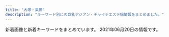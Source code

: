 ```yaml
---
title: "大塚・巣鴨"
description: "キーワード別にの巨乳アジアン・チャイナエステ嬢情報をまとめました。"
---
```


新着画像と新着キーワードをまとめています。
2021年06月20日の情報です。

<DmmAffiliateIns />
<KeywordTable
  shops={
    [
    {
        "keywords": {},
        "url": "https://townnet.ne.jp/myondon/",
        "station": "JR\u5927\u585a\u99c5\u5317\u53e3",
        "name": "\u660e\u6d1e",
        "img_links": [
            "https://townnet.ne.jp/myondon/top/img/information.jpg",
            "https://townnet.ne.jp/myondon/top/access/img/kanban.jpg",
            "https://townnet.ne.jp/myondon/top/staff/img/g_4681.jpg",
            "https://townnet.ne.jp/myondon/top/system/img/net.jpg",
            "https://townnet.ne.jp/myondon/top/staff/img/kaori.jpg",
            "https://townnet.ne.jp/myondon/top/view/img/s_02.jpg",
            "https://townnet.ne.jp/myondon/top/view/img/s_07.jpg",
            "https://townnet.ne.jp/myondon/top/view/img/v_01.jpg",
            "https://townnet.ne.jp/myondon/top/view/img/s_10.jpg",
            "https://townnet.ne.jp/myondon/top/view/img/s_09.jpg",
            "https://townnet.ne.jp/myondon/top/view/img/v_02.jpg",
            "https://townnet.ne.jp/myondon/top/view/img/s_01.jpg",
            "https://townnet.ne.jp/myondon/top/staff/img/kaori_1.jpg",
            "https://townnet.ne.jp/myondon/top/staff/img/hal.jpg",
            "https://townnet.ne.jp/myondon/top/view/img/v_06.jpg",
            "https://townnet.ne.jp/myondon/top/view/img/v_07.jpg",
            "https://townnet.ne.jp/myondon/top/view/img/s_08.jpg",
            "https://townnet.ne.jp/myondon/top/view/img/s_12.jpg",
            "https://townnet.ne.jp/myondon/img/img_02.jpg",
            "https://townnet.ne.jp/myondon/top/view/img/v_03.jpg",
            "https://townnet.ne.jp/myondon/top/img/net1.jpg",
            "https://townnet.ne.jp/myondon/top/system/img/price.jpg",
            "https://townnet.ne.jp/myondon/top/view/img/s_04.jpg",
            "https://townnet.ne.jp/myondon/top/view/img/v_08.jpg",
            "https://townnet.ne.jp/myondon/top/view/img/s_03.jpg",
            "https://townnet.ne.jp/myondon/top/staff/img/bb.jpg",
            "https://townnet.ne.jp/myondon/top/view/img/s_05.jpg",
            "https://townnet.ne.jp/myondon/top/staff/img/momo.jpg",
            "https://townnet.ne.jp/myondon/top/view/img/v_05.jpg",
            "https://townnet.ne.jp/myondon/top/staff/img/aya.jpg",
            "https://townnet.ne.jp/myondon/top/staff/img/mari.jpg",
            "https://townnet.ne.jp/myondon/top/view/img/s_06.jpg",
            "https://townnet.ne.jp/myondon/top/staff/img/g_6576.jpg",
            "https://townnet.ne.jp/myondon/top/view/img/v_04.jpg",
            "https://townnet.ne.jp/myondon/top/view/img/s_11.jpg"
        ]
    },
    {
        "img_links": [
            "https://koi-relax.tokyo/wp-content/themes/este/img/4.jpg",
            "https://koi-relax.tokyo/wp-content/themes/este/img/tel_header.png",
            "https://koi-relax.tokyo/wp-content/themes/este/img/call.png",
            "https://koi-relax.tokyo/wp-content/themes/este/img/top-img02b.png",
            "https://koi-relax.tokyo/wp-content/themes/este/img/top-img03.png",
            "https://koi-relax.tokyo/wp-content/themes/este/img/top-img01a.png",
            "https://koi-relax.tokyo/wp-content/uploads/2021/03/iuygfas.jpg",
            "https://koi-relax.tokyo/wp-content/themes/este/img/3.jpg",
            "https://koi-relax.tokyo/wp-content/uploads/2021/05/2187ty.jpg",
            "https://koi-relax.tokyo/wp-content/themes/este/img/2.jpg",
            "https://koi-relax.tokyo/wp-content/themes/este/img/tel_footer.png",
            "https://koi-relax.tokyo/wp-content/uploads/2021/03/987syatdf.jpg",
            "https://koi-relax.tokyo/wp-content/uploads/2021/05/98726151.jpg",
            "https://koi-relax.tokyo/wp-content/uploads/2021/05/90829716ty.jpg",
            "https://koi-relax.tokyo/wp-content/themes/este/img/1.jpg",
            "https://koi-relax.tokyo/wp-content/uploads/2021/03/ui2yt1fg.jpg",
            "https://koi-relax.tokyo/wp-content/themes/este/img/top-img01b.png"
        ],
        "name": "\u604b",
        "url": "https://koi-relax.tokyo/",
        "keywords": {
            "F": 4,
            "\u30bb\u30af\u30b7\u30fc": 3,
            "D": 11,
            "\u30c0\u30a4\u30ca\u30de\u30a4\u30c8": 3
        },
        "station": "JR\u5de3\u9d28\u99c5"
    },
    {
        "keywords": {},
        "url": "http://www.tiyoya.work/",
        "station": "\u5de3\u9d28\u99c5A3\u51fa\u53e3",
        "name": "\u5343\u4ee3\u5bb6",
        "img_links": [
            "http://www.tiyoya.work/img/momo1.jpg",
            "http://www.tiyoya.work/images/staff_t.jpg",
            "http://www.tiyoya.work/staff/momo.jpg",
            "http://www.tiyoya.work/images/interior_t.jpg",
            "http://www.tiyoya.work/images/rec2.jpg",
            "http://www.tiyoya.work/images/int2.png",
            "http://www.tiyoya.work/staff/sakura.jpg",
            "http://www.tiyoya.work/images/tg.jpg",
            "http://www.tiyoya.work/img/aya1.jpg",
            "http://www.tiyoya.work/images/int1.png",
            "http://www.tiyoya.work/staff/aya.jpg",
            "http://www.tiyoya.work/images/head.jpg",
            "http://www.tiyoya.work/img/sakura1.jpg",
            "http://www.tiyoya.work/images/news.jpg",
            "http://www.tiyoya.work/images/sys.png"
        ]
    },
    {
        "url": "http://iyashinomori.oks.bz/",
        "img_links": [],
        "station": "JR\u99d2\u8fbc\u99c5\u5357\u53e3",
        "keywords": {},
        "name": "\u7652\u3057\u306e\u68ee"
    },
    {
        "img_links": [
            "http://arm-es.com/media/sites/13/2021/02/r1-1.jpg",
            "http://arm-es.com/media/sites/13/elementor/thumbs/1623076401-1-p8bivcvfbo69pdjd473zpuosrfmws3bi1m4vhxza1s.jpg",
            "http://arm-es.com/media/sites/13/elementor/thumbs/1612941267-3-p2nc2n5t7zewrticxz9ywzit7kvvofo0z361k1m1ls.jpg",
            "http://arm-es.com/media/sites/13/elementor/thumbs/1612941250-2-p2nc276jzst1ag5kjadb8ljz412n1kwl8w2sec9qjk.jpg",
            "http://arm-es.com/media/sites/13/2021/03/1616658266-9AFA83A6-DA81-4A53-8BB7-573D97A63C23.jpeg",
            "http://arm-es.com/media/sites/13/elementor/thumbs/1619432795-1-p6a48o8wfryoxtz2upg7drb5sqdut37uwnb0df4h40.jpg",
            "http://arm-es.com/media/sites/13/elementor/thumbs/1613538765-F562FBE7-D9D5-4A85-97B7-94AF100F9870-p2zdfc5no7l6u0mpugrrh7estz1rfzcbvcszv6b2cg.jpeg",
            "http://arm-es.com/media/sites/13/elementor/thumbs/1612941410-5-p2nc6dkpe7hnic39qqy6x9d191f82kitxforuwdz20.jpg",
            "http://arm-es.com/media/sites/13/elementor/thumbs/1620398909-1-p6tkxy0ltzgi90uyzgw6t8z0s28e1bsp25cklhd2g0.jpg",
            "http://arm-es.com/media/sites/13/elementor/thumbs/1612941234-1-p2nc1s53zd76qyrkkrfuqf3wp82mfua2movbe779h4.jpg",
            "http://arm-es.com/media/sites/13/elementor/thumbs/1612941358-6-p2nc50p3itmqqm29o5tlblp2d044yb4sepriwieg1k.jpg",
            "http://arm-es.com/media/sites/13/elementor/thumbs/1615907550-DE5AD401-0C44-4EC3-AB52-CB94A75B4D20-p4b3gedphkahsbf1rk9reb6hl6w950twbseooo34ps.jpeg",
            "http://arm-es.com/media/sites/13/elementor/thumbs/1612941267-3-p2nc2n5s8wdne3iijmujipa4axtqhup7qyec8bx9rs.jpg",
            "http://arm-es.com/media/sites/13/2021/02/1623719718-2.jpg",
            "http://arm-es.com/media/sites/13/2021/02/1612779406-flash1.jpg",
            "http://arm-es.com/media/sites/13/elementor/thumbs/1623719718-2-p8ohgdye5w1igswx9b0t9ohujj7obbd4f70dqautgg.jpg",
            "http://arm-es.com/media/sites/13/elementor/thumbs/1612941284-4-p2nc3351h2zivgvaybr7738yehmz4pgnh5hle19ku0.jpg",
            "http://arm-es.com/media/sites/13/2021/02/r2-1.jpg",
            "http://arm-es.com/media/sites/13/2021/02/1613544003-c19.jpg",
            "http://arm-es.com/media/sites/13/2021/02/1612779404-flash.jpg",
            "http://arm-es.com/media/sites/13/2021/02/1612776477-top.jpg",
            "http://arm-es.com/media/sites/13/2021/03/1616658265-717B549D-EE02-4F25-9DF3-43649AB2785F.jpeg",
            "http://arm-es.com/media/sites/13/elementor/thumbs/1612941234-1-p2nc1s54yg8g4orez3va4pcllv4rmf8vutn0pww1b4.jpg",
            "http://arm-es.com/media/sites/13/elementor/thumbs/1612941250-2-p2nc276j0prrwq5q4xxvubba7e0huzxs0rb32mkypk.jpg",
            "http://arm-es.com/media/sites/13/elementor/thumbs/1614830040-A4F263E2-84CF-4064-849B-5F1D3A8962B7-p3pdykoker7f35d9jk8yis75bexrtphuaa8gl2e10g.jpeg"
        ],
        "station": "JR\u99d2\u8fbc\u99c5\u6771\u53e3",
        "url": "http://arm-es.com/",
        "keywords": {},
        "name": "\u30de\u30b7\u30e5\u30de\u30ed"
    },
    {
        "name": "RelaCute no.1\u30fb\u30ea\u30e9\u30ad\u30e5\u30fc\u30c8 no.1",
        "keywords": {
            "87": 4,
            "E": 3,
            "C": 22,
            "83": 3,
            "D": 26,
            "85": 12,
            "86": 14
        },
        "url": "http://mermaid.tyo.ac/",
        "img_links": [
            "http://mermaid.tyo.ac/photos/sites/9/2020/07/2020070504014156.jpg",
            "http://mermaid.tyo.ac/photos/sites/9/2020/07/2020070504013113.jpg",
            "http://mermaid.tyo.ac/photos/sites/9/2020/07/202007050401371.jpg",
            "http://mermaid.tyo.ac/images/room3.jpg",
            "http://mermaid.tyo.ac/images/room1.jpg",
            "http://mermaid.tyo.ac/images/themes/blue/line.png",
            "http://mermaid.tyo.ac/images/themes/blue/s_ranking.png",
            "http://mermaid.tyo.ac/images/themes/blue/no1.png",
            "http://mermaid.tyo.ac/photos/sites/9/2021/04/2021040810550977.jpg",
            "http://mermaid.tyo.ac/photos/sites/9/2021/04/2021040810223118.jpg",
            "http://mermaid.tyo.ac/photos/sites/9/2020/07/2020070504012720.jpg",
            "http://mermaid.tyo.ac/images/themes/blue/no2.png",
            "http://mermaid.tyo.ac/photos/sites/9/2020/07/2020070504013573.jpg",
            "http://mermaid.tyo.ac/photos/sites/9/2020/07/2020070504013943.jpg",
            "http://mermaid.tyo.ac/photos/sites/9/2020/07/2020070504012859.jpg",
            "http://mermaid.tyo.ac/images/room4.jpg",
            "http://mermaid.tyo.ac/images/themes/blue/s_link.png",
            "http://mermaid.tyo.ac/images/themes/blue/s_newface.png",
            "http://mermaid.tyo.ac/photos/sites/9/2020/07/2020070504013841.jpg",
            "http://mermaid.tyo.ac/images/themes/blue/s_news.png",
            "http://mermaid.tyo.ac/images/themes/blue/r3.jpg",
            "http://mermaid.tyo.ac/images/themes/blue/mobile.jpg",
            "http://mermaid.tyo.ac/images/themes/blue/s_zysx.png",
            "http://mermaid.tyo.ac/photos/sites/9/2020/07/202007050401424.jpg",
            "http://mermaid.tyo.ac/photos/sites/9/2021/04/2021040810222247.jpg",
            "http://mermaid.tyo.ac/photos/sites/9/2021/04/2021040810220626.jpg",
            "http://mermaid.tyo.ac/photos/sites/9/2021/04/2021040810221422.jpg",
            "http://mermaid.tyo.ac/photos/sites/9/2020/07/2020070504013427.jpg",
            "http://mermaid.tyo.ac/photos/sites/9/2020/07/2020070504012584.jpg",
            "http://mermaid.tyo.ac/images/themes/blue/s_staff.png",
            "http://mermaid.tyo.ac/images/room2.jpg",
            "http://mermaid.tyo.ac/photos/sites/9/2020/07/2020070504013325.jpg",
            "http://mermaid.tyo.ac/images/themes/blue/s_pickup.png",
            "http://mermaid.tyo.ac/photos/sites/9/2021/04/2021040810545454.jpg",
            "http://mermaid.tyo.ac/photos/sites/9/2021/04/2021040810550096.jpg"
        ],
        "station": "\u897f\u5de3\u9d28\u99c5A3\u53e3"
    },
    {
        "url": "http://koukou.ests.co/",
        "name": "\u3046\u3055\u304e",
        "station": "JR\u99d2\u8fbc\u99c5\u5317\u53e3",
        "img_links": [],
        "keywords": {}
    },
    {
        "keywords": {},
        "name": "Relax Luck",
        "img_links": [
            "http://www.relax-luck.work/images/ac1.jpg",
            "http://www.relax-luck.work/images/int2.png",
            "http://www.relax-luck.work/img/miho2.jpg",
            "http://www.relax-luck.work/sp/images/news.jpg",
            "http://www.relax-luck.work/sp/images/interior_t.jpg",
            "http://www.relax-luck.work/sp/images/int2.png",
            "http://www.relax-luck.work/img/siori2.jpg",
            "http://www.relax-luck.work/sp/staff/sizuka.jpg",
            "http://www.relax-luck.work/images/2.jpg",
            "http://www.relax-luck.work/images/ta.jpg",
            "http://www.relax-luck.work/images/rec2.jpg",
            "http://www.relax-luck.work/sp/staff/erika.jpg",
            "http://www.relax-luck.work/images/rec1.jpg",
            "http://www.relax-luck.work/sp/images/tel.png",
            "http://www.relax-luck.work/images/sm.jpg",
            "http://www.relax-luck.work/sp/img/siori2.jpg",
            "http://www.relax-luck.work/sp/img/miho1.jpg",
            "http://www.relax-luck.work/images/news_t.jpg",
            "http://www.relax-luck.work/images/4.jpg",
            "http://www.relax-luck.work/images/1.jpg",
            "http://www.relax-luck.work/sp/images/sys.png",
            "http://www.relax-luck.work/sp/images/staff_t.jpg",
            "http://www.relax-luck.work/sp/images/rec1.jpg",
            "http://www.relax-luck.work/sp/menu/staff.jpg",
            "http://www.relax-luck.work/images/sys.png",
            "http://www.relax-luck.work/img/miho1.jpg",
            "http://www.relax-luck.work/img/erika2.jpg",
            "http://www.relax-luck.work/sp/img/sizuka1.jpg",
            "http://www.relax-luck.work/sp/img/erika1.jpg",
            "http://www.relax-luck.work/images/3.jpg",
            "http://www.relax-luck.work/sp/images/ac1.jpg",
            "http://www.relax-luck.work/images/staff_t.jpg",
            "http://www.relax-luck.work/sp/menu/top.jpg",
            "http://www.relax-luck.work/sp/images/ta.png",
            "http://www.relax-luck.work/sp/img/miho2.jpg",
            "http://www.relax-luck.work/images/head.jpg",
            "http://www.relax-luck.work/sp/images/rec2.jpg",
            "http://www.relax-luck.work/images/tr.jpg",
            "http://www.relax-luck.work/sp/staff/miho.jpg",
            "http://www.relax-luck.work/images/interior_t.jpg",
            "http://www.relax-luck.work/images/int1.png",
            "http://www.relax-luck.work/img/siori1.jpg",
            "http://www.relax-luck.work/img/erika1.jpg",
            "http://www.relax-luck.work/sp/img/sizuka2.jpg",
            "http://www.relax-luck.work/img/sizuka2.jpg",
            "http://www.relax-luck.work/sp/img/erika2.jpg",
            "http://www.relax-luck.work/sp/images/head.jpg",
            "http://www.relax-luck.work/sp/images/int1.png",
            "http://www.relax-luck.work/img/sizuka1.jpg",
            "http://www.relax-luck.work/sp/images/ac1.png",
            "http://www.relax-luck.work/sp/staff/siori.jpg",
            "http://www.relax-luck.work/sp/images/footer.jpg",
            "http://www.relax-luck.work/sp/img/siori1.jpg"
        ],
        "station": "JR\u5de3\u9d28\u99c5\u6b63\u9762\u53e3",
        "url": "http://www.relax-luck.work/"
    },
    {
        "keywords": {},
        "name": "\u3066\u3082\u307f\u3084",
        "url": "http://ko-relax.info/",
        "station": "JR\u99d2\u8fbc\u99c5\u6771\u53e3",
        "img_links": []
    },
    {
        "url": "http://rin-este.info/",
        "name": "\u51db\u82b1 \u308a\u3093\u304b",
        "station": "JR\u5927\u585a\u99c5\u5357\u53e3",
        "keywords": {
            "\u30bb\u30af\u30b7\u30fc": 2,
            "F": 4,
            "E": 14,
            "D": 20
        },
        "img_links": [
            "https://rin-este.info/wp-content/themes/este/img/tel_header.png",
            "https://rin-este.info/wp-content/uploads/2021/02/0000000000.jpg",
            "http://rin-este.info/wp-content/themes/este/img/tel_header.png",
            "https://rin-este.info/wp-content/uploads/2021/02/1saijojsaiosa.jpg",
            "http://rin-este.info/wp-content/themes/este/img/2.jpg",
            "http://rin-este.info/wp-content/themes/este/img/top-img02.png",
            "http://rin-este.info/wp-content/themes/este/img/1.jpg",
            "http://rin-este.info/wp-content/themes/este/img/top-img04.png",
            "https://rin-este.info/wp-content/themes/este/img/top-img01.png",
            "https://rin-este.info/wp-content/uploads/2021/02/3sjaioaoisaas.jpg",
            "https://rin-este.info/wp-content/themes/este/img/call.png",
            "http://rin-este.info/wp-content/themes/este/img/tel_footer.png",
            "https://rin-este.info/wp-content/uploads/2021/02/sajioaioaa1.jpg",
            "https://rin-este.info/wp-content/themes/este/img/top-img03.png",
            "https://rin-este.info/wp-content/themes/este/img/2.jpg",
            "https://rin-este.info/wp-content/themes/este/img/top-img05.png",
            "https://rin-este.info/wp-content/uploads/2021/02/shaujsialskas.jpg",
            "https://rin-este.info/wp-content/uploads/2021/02/jsioaioasoai.jpg",
            "https://rin-este.info/wp-content/uploads/2021/02/00002101021.jpg",
            "http://rin-este.info/wp-content/themes/este/img/call.png",
            "https://rin-este.info/wp-content/uploads/2021/02/0006.jpg",
            "https://rin-este.info/wp-content/themes/este/img/4.jpg",
            "http://rin-este.info/wp-content/themes/este/img/top-img01.png",
            "https://rin-este.info/wp-content/themes/este/img/1.jpg",
            "https://rin-este.info/wp-content/themes/este/img/tel_footer.png",
            "http://rin-este.info/wp-content/themes/este/img/3.jpg",
            "http://rin-este.info/wp-content/themes/este/img/top-img05.png",
            "https://rin-este.info/wp-content/themes/este/img/top-img02.png",
            "http://rin-este.info/wp-content/themes/este/img/4.jpg",
            "https://rin-este.info/wp-content/themes/este/img/top-img04.png",
            "https://rin-este.info/wp-content/themes/este/img/3.jpg"
        ]
    },
    {
        "keywords": {
            "86": 1,
            "D": 1,
            "88": 3,
            "C": 7,
            "87": 3,
            "89": 1
        },
        "name": "\u30b9\u30c8\u30fc\u30ea\u30fc",
        "station": "JR\u99d2\u8fbc\u99c5\u5357\u53e3",
        "url": "http://www.ko-story.com/",
        "img_links": [
            "http://www.ko-story.com/css/top01-left02.jpg",
            "http://www.ko-story.com/css/nav/nav-007.jpg",
            "http://www.ko-story.com/css/top01-left03.jpg",
            "http://www.ko-story.com/css/nav/nav-001.jpg",
            "http://www.ko-story.com/css/staff/staff-008-b.jpg",
            "http://www.ko-story.com/css/staff/staff-0010-b.jpg",
            "http://www.ko-story.com/css/nav/nav-003.jpg",
            "http://www.ko-story.com/css/osusume-0011.jpg",
            "http://www.ko-story.com/css/staff/staff-0005-a.jpg",
            "http://www.ko-story.com/css/nav/nav-002.jpg",
            "http://www.ko-story.com/css/staff/staff-06-b.jpg",
            "http://www.ko-story.com/css/staff/staff-0010-a.jpg",
            "http://www.ko-story.com/css/main-staff03.jpg",
            "http://www.ko-story.com/css/head-change.jpg",
            "http://www.ko-story.com/css/osusume-17a.jpg",
            "http://www.ko-story.com/css/nav/nav-005.jpg",
            "http://www.ko-story.com/css/staff/staff-008-a.jpg",
            "http://www.ko-story.com/css/main-staff01.jpg",
            "http://www.ko-story.com/css/staff/staff-0005-b.jpg",
            "http://www.ko-story.com/css/nav/nav-004.jpg",
            "http://www.ko-story.com/css/nav/nav-006.jpg",
            "http://www.ko-story.com/css/tel01.png",
            "http://www.ko-story.com/css/staff/staff-06-a.jpg",
            "http://www.ko-story.com/css/main-girl02.png",
            "http://www.ko-story.com/css/top01-left01.png",
            "http://www.ko-story.com/css/osusume-016.jpg"
        ]
    },
    {
        "url": "http://hi-msg.com/cocoshia/",
        "keywords": {
            "86": 14,
            "87": 7,
            "E": 7
        },
        "station": "JR\u5927\u585a\u99c5\u5317\u53e3",
        "name": "COCOSHIA",
        "img_links": [
            "http://hi-msg.com/cocoshia/images/an_2_01.jpg",
            "http://hi-msg.com/cocoshia/images/eve.png",
            "http://hi-msg.com/cocoshia/images/an_3_02.jpg",
            "http://hi-msg.com/cocoshia/images/staff_images/sl.png",
            "http://hi-msg.com/cocoshia/images/r4.jpg",
            "http://hi-msg.com/cocoshia/images/r3.jpg",
            "http://hi-msg.com/cocoshia/images/staff_images/st2.jpg",
            "http://hi-msg.com/cocoshia/images/an_2_02.jpg",
            "http://hi-msg.com/cocoshia/images/an_3_01.jpg",
            "http://hi-msg.com/cocoshia/images/an_5_01.jpg",
            "http://hi-msg.com/cocoshia/images/r2.jpg",
            "http://hi-msg.com/cocoshia/images/an_4_02.jpg",
            "http://hi-msg.com/cocoshia/images/index_01.jpg",
            "http://hi-msg.com/cocoshia/images/slider/slide1.png",
            "http://hi-msg.com/cocoshia/images/r1.jpg",
            "http://hi-msg.com/cocoshia/images/staff_images/st3.jpg",
            "http://hi-msg.com/cocoshia/images/index-1.jpg",
            "http://hi-msg.com/cocoshia/images/an_1_02.jpg",
            "http://hi-msg.com/cocoshia/images/slider/slide1s.png",
            "http://hi-msg.com/cocoshia/images/an_1_01.jpg",
            "http://hi-msg.com/cocoshia/images/staff_images/st4.jpg",
            "http://hi-msg.com/cocoshia/images/an_5_02.jpg",
            "http://hi-msg.com/cocoshia/images/fbb.jpg",
            "http://hi-msg.com/cocoshia/images/qr.jpg",
            "http://hi-msg.com/cocoshia/images/slider/slide3.png",
            "http://hi-msg.com/cocoshia/images/an_4_01.jpg",
            "http://hi-msg.com/cocoshia/images/slider/slide3s.png",
            "http://hi-msg.com/cocoshia/images/slider/slide2.png",
            "http://hi-msg.com/cocoshia/images/staff_images/st1.jpg",
            "http://hi-msg.com/cocoshia/images/slider/slide2s.png",
            "http://hi-msg.com/cocoshia/images/sys1.jpg",
            "http://hi-msg.com/cocoshia/images/an_6_02.jpg",
            "http://hi-msg.com/cocoshia/images/an_6_01.jpg",
            "http://hi-msg.com/cocoshia/images/index-2.jpg"
        ]
    },
    {
        "keywords": {
            "C": 14,
            "87": 3,
            "85": 3,
            "86": 4,
            "D": 4,
            "88": 3,
            "E": 3
        },
        "station": "JR\u5de3\u9d28\u99c5\u5317\u53e3",
        "name": "\u30aa\u30ec\u30f3\u30b8",
        "img_links": [
            "http://relax-orange.work/img/st2.jpg",
            "http://relax-orange.work/i/img/r3.jpg",
            "http://relax-orange.work/i/img/s2.jpg",
            "http://relax-orange.work/i/img/r2.jpg",
            "http://relax-orange.work/img/m50.png",
            "http://relax-orange.work/img/sta2.jpg",
            "http://relax-orange.work/img/st1.jpg",
            "http://relax-orange.work/img/m2.png",
            "http://relax-orange.work/img/sta5.jpg",
            "http://relax-orange.work/img/m40.png",
            "http://relax-orange.work/i/img/r1.jpg",
            "http://relax-orange.work/i/img/acc.jpg",
            "http://relax-orange.work/img/st3.jpg",
            "http://relax-orange.work/i/img/sta5.jpg",
            "http://relax-orange.work/img/mobile-botton-0.png",
            "http://relax-orange.work/img/s2.jpg",
            "http://relax-orange.work/img/s1.jpg",
            "http://relax-orange.work/img/m60.png",
            "http://relax-orange.work/img/s3.jpg",
            "http://relax-orange.work/img/m4.png",
            "http://relax-orange.work/i/img/s1.jpg",
            "http://relax-orange.work/img/m6.png",
            "http://relax-orange.work/i/img/s5.jpg",
            "http://relax-orange.work/img/nos.jpg",
            "http://relax-orange.work/img/sta3.jpg",
            "http://relax-orange.work/i/img/s3.jpg",
            "http://relax-orange.work/img/s5.jpg",
            "http://relax-orange.work/img/st5.jpg",
            "http://relax-orange.work/img/sta1.jpg",
            "http://relax-orange.work/img/kanban.jpg",
            "http://relax-orange.work/img/m5.png",
            "http://relax-orange.work/i/img/r4.jpg",
            "http://relax-orange.work/img/m3.png",
            "http://relax-orange.work/i/img/kanban.jpg",
            "http://relax-orange.work/img/m1.png",
            "http://relax-orange.work/img/m20.png",
            "http://relax-orange.work/img/m30.png"
        ],
        "url": "http://relax-orange.work/"
    },
    {
        "keywords": {
            "98": 12,
            "G": 24,
            "86": 12,
            "84": 24,
            "C": 24,
            "E": 12,
            "D": 24,
            "87": 12
        },
        "img_links": [
            "http://relaxation.ebb.jp/vis_theptframe.png",
            "http://relaxation.ebb.jp/2/uploadimg/1622415926.jpg",
            "http://relaxation.ebb.jp/2/uploadimg/1622415878.jpg",
            "http://relaxation.ebb.jp/dozdLZQPkhPUwC2.png",
            "http://relaxation.ebb.jp/2/uploadimg/1621840799.jpg",
            "http://relaxation.ebb.jp/int2.jpg",
            "http://relaxation.ebb.jp/int1.jpg",
            "http://relaxation.ebb.jp/2/uploadimg/1623304693.jpg",
            "http://relaxation.ebb.jp/2/uploadimg/1614080305.jpg",
            "http://relaxation.ebb.jp/2/uploadimg/1614080268.jpg",
            "http://relaxation.ebb.jp/2/uploadimg/1622958883.jpg",
            "http://relaxation.ebb.jp/int3.jpg",
            "http://relaxation.ebb.jp/2/uploadimg/1622445774.jpg",
            "http://relaxation.ebb.jp/2/uploadimg/1622415919.jpg",
            "http://relaxation.ebb.jp/2/uploadimg/1622415787.jpg",
            "http://relaxation.ebb.jp/2/uploadimg/1614080297.jpg",
            "http://relaxation.ebb.jp/2/uploadimg/1622446106.jpg"
        ],
        "name": "\u7652\u51e6\uff5e\u30e6\u30c9\u30b3\u30ed\uff5e",
        "station": "JR\u99d2\u8fbc\u99c5\u5317\u53e3",
        "url": "http://relaxation.ebb.jp/"
    },
    {
        "keywords": {
            "D": 18,
            "92": 3,
            "87": 18,
            "F": 3
        },
        "img_links": [
            "https://ootsuka-esthe.com/wp-content/uploads/2021/05/\u30d7\u30ec\u30bc\u30f3\u30c6\u30fc\u30b7\u30e7\u30f3\uff13-1-300x139.jpg",
            "https://ootsuka-esthe.com/wp-content/uploads/2021/05/\u30d7\u30ec\u30bc\u30f3\u30c6\u30fc\u30b7\u30e7\u30f3\uff13-300x144.jpg",
            "https://ootsuka-esthe.com/wp-content/uploads/2021/05/\u30d7\u30ec\u30bc\u30f3\u30c6\u30fc\u30b7\u30e7\u30f3\uff12-300x139.jpg",
            "https://ootsuka-esthe.com/wp-content/uploads/2021/05/c299901-225x300.jpg",
            "https://ootsuka-esthe.com/wp-content/uploads/2021/05/c99801-225x300.jpg",
            "https://ootsuka-esthe.com/wp-content/uploads/2021/05/c100001-225x300.jpg",
            "https://ootsuka-esthe.com/wp-content/uploads/2021/06/\u96fb\u8a71\u756a\u53f7TOP.jpg"
        ],
        "name": "\u611b",
        "station": "JR\u5927\u585a\u99c5\u5317\u53e3",
        "url": "https://ootsuka-esthe.com/"
    },
    {
        "station": "JR\u5927\u585a\u99c5\u5317\u53e3",
        "keywords": {},
        "img_links": [],
        "url": "https://sakura.aoaoeo.com/",
        "name": "SAKURA \u30ea\u30e9\u30af\u30bc\u30fc\u30b7\u30e7\u30f3"
    },
    {
        "img_links": [
            "http://alinse.xyz/uploads/210615/1-21061509535W17.jpg",
            "http://alinse.xyz/uploads/210615/1-210615095409211.jpg",
            "http://alinse.xyz/uploads/210519/1-21051Z9520c53.jpg",
            "http://alinse.xyz/picture/call.png",
            "http://alinse.xyz/picture/1.jpg",
            "http://alinse.xyz/uploads/210519/1-21051Z954121X.jpg",
            "http://alinse.xyz/uploads/210615/1-2106150956333I.jpg",
            "http://alinse.xyz/picture/tel.png",
            "http://alinse.xyz/uploads/210615/1-210615095516132.jpg",
            "http://alinse.xyz/uploads/210602/1-2106021F0163M.jpg",
            "http://alinse.xyz/picture/3.jpg",
            "http://alinse.xyz/uploads/210602/1-2106021F033349.jpg",
            "http://alinse.xyz/uploads/210602/1-2106021F30R25.jpg",
            "http://alinse.xyz/uploads/210519/1-21051Z95534935.jpg",
            "http://alinse.xyz/uploads/210519/1-21051Z95402Q6.jpg",
            "http://alinse.xyz/uploads/210615/1-210615095529140.jpg",
            "http://alinse.xyz/picture/top-img01.png",
            "http://alinse.xyz/uploads/210615/1-21061509564S23.jpg",
            "http://alinse.xyz/picture/2.jpg",
            "http://alinse.xyz/picture/4.jpg",
            "http://alinse.xyz/uploads/210602/1-2106021F242339.jpg",
            "http://alinse.xyz/picture/top-img10.jpg",
            "http://alinse.xyz/uploads/210519/1-21051Z95156419.jpg",
            "http://alinse.xyz/uploads/210519/1-21051Z95522101.jpg"
        ],
        "name": "\u304a\u304b\u3048\u308a",
        "station": "JR\u5927\u585a\u99c5\u5357\u53e3",
        "keywords": {
            "D": 9,
            "C": 10
        },
        "url": "http://alinse.xyz/"
    },
    {
        "url": "http://rinpa-awa.info/",
        "keywords": {},
        "name": "\u99a8-\u304b\u304a\u308a-",
        "img_links": [],
        "station": "JR\u5927\u585a\u99c5\u5317\u53e3"
    }
]
}
/>
<DmmAffiliateScript />
